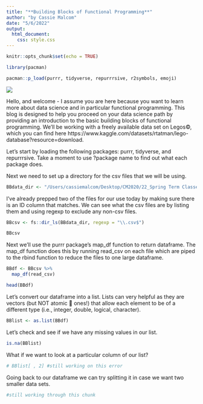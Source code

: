 ```yaml
---
title: "**Building Blocks of Functional Programming**"
author: "by Cassie Malcom"
date: "5/6/2022"
output: 
  html_document:
    css: style.css
---
```


```r
knitr::opts_chunk$set(echo = TRUE)

library(pacman)

pacman::p_load(purrr, tidyverse, repurrrsive, r2symbols, emoji)
```

![](../Lego/legos.jpg)

Hello, and welcome - I assume you are here because you want to learn more about data science and in particular functional programming. This blog is designed to help you proceed on your data science path by providing an introduction to the basic building blocks of functional programming. We'll be working with a freely available data set on Legos&copy;, which you can find here https://www.kaggle.com/datasets/rtatman/lego-database?resource=download.

Let's start by loading the following packages: purrr, tidyverse, and repurrrsive. Take a moment to use ?package name to find out what each package does.

Next we need to set up a directory for the csv files that we will be using.
```r
BBdata_dir <- "/Users/cassiemalcom/Desktop/CM2020/22_Spring Term Classes/EDLD 653_DS3/EDLD653_r/Lego"
```

I've already prepped two of the files for our use today by making sure there is an ID column that matches. We can see what the csv files are by listing them and using regexp to exclude any non-csv files.
```r
BBcsv <- fs::dir_ls(BBdata_dir, regexp = "\\.csv$")

BBcsv
```

Next we'll use the purrr package's map_df function to return dataframe. The map_df function does this by running read_csv on each file which are piped to the rbind function to reduce the files to one large dataframe. 
```r
BBdf <- BBcsv %>% 
  map_df(read_csv)

head(BBdf)
```

Let's convert our dataframe into a list. Lists can very helpful as they are vectors (but NOT atomic 🤯 ones!) that allow each element to be of a different type (i.e., integer, double, logical, character).
```r
BBlist <- as.list(BBdf)
```


Let's check and see if we have any missing values in our list.
```r
is.na(BBlist)
```

What if we want to look at a particular column of our list?
```r
# BBlist[ , 2] #still working on this error
```

Going back to our dataframe we can try splitting it in case we want two smaller data sets.
```r
#still working through this chunk
```

